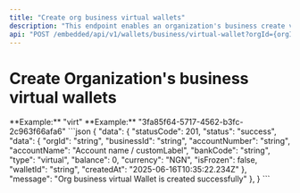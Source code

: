 ```yaml
---
title: "Create org business virtual wallets"
description: "This endpoint enables an organization's business create virtual wallets"
api: "POST /embedded/api/v1/wallets/business/virtual-wallet?orgId={orgId}"
---
```


# Create Organization's business virtual wallets


<ParamField body="customLabel" type="string" required>
	**Example:** "virt"
</ParamField>
<ParamField body="businessId" type="string" required>
	**Example:** "3fa85f64-5717-4562-b3fc-2c963f66afa6"
</ParamField>


<ResponseExample>
```json
{
  "data": {
    "statusCode": 201,
    "status": "success",
    "data": {
      "orgId": "string",
      "businessId": "string",
      "accountNumber": "string",
      "accountName": "Account name / customLabel",
      "bankCode": "string",
      "type": "virtual",
      "balance": 0,
      "currency": "NGN",
      "isFrozen": false,
      "walletId": "string",
      "createdAt": "2025-06-16T10:35:22.234Z"
    },
    "message": "Org business virtual Wallet is created successfully"
  },
}
```
</ResponseExample>